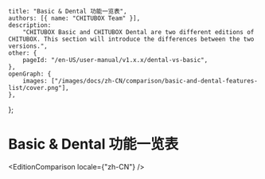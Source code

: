 
	title: "Basic & Dental 功能一览表",
	authors: [{ name: "CHITUBOX Team" }],
	description:
		"CHITUBOX Basic and CHITUBOX Dental are two different editions of CHITUBOX. This section will introduce the differences between the two versions.",
	other: {
		pageId: "/en-US/user-manual/v1.x.x/dental-vs-basic",
	},
	openGraph: {
		images: ["/images/docs/zh-CN/comparison/basic-and-dental-features-list/cover.png"],
	},
};

# Basic & Dental 功能一览表

<EditionComparison locale={"zh-CN"} />

